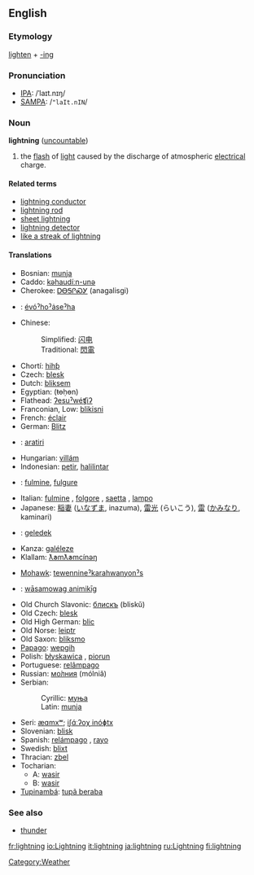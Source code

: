 ==English==
===Etymology===
[[lighten]] + [[-ing]]
===Pronunciation===
*[[IPA]]: /ˈlaɪt.nɪŋ/
*[[SAMPA]]: /<tt>"laIt.nIN</tt>/

=== Noun ===
'''lightning''' ([[uncountable]])

#the [[flash]] of [[light]] caused by the discharge of atmospheric [[electrical]] charge.

====Related terms====
*[[lightning conductor]]
*[[lightning rod]]
*[[sheet lightning]]
*[[lightning detector]]
*[[like a streak of lightning]]

==== Translations ====
{{top}}
*Bosnian: [[munja#Bosnian|munja]] {{f}}
*Caddo: [[kǝhaudíːn-unǝ]]
*Cherokee: [[ᎠᎾᎦᎵᏍᎩ]] (anagalisgi)
*{{chy}}: [[évóˀhoˀȧseˀha]]
*Chinese:
*:Simplified: [[闪电]]
*:Traditional: [[閃電]]
*Chortí: [[hihƥ]]
*Czech: [[blesk]] {{m}}
*Dutch: [[bliksem]] {{m}}
*Egyptian: (ŧɵḥɵn)
*Flathead: [[ʔesuˀwéʧiʔ]]
*Franconian, Low: [[blikisni]]
*French: [[éclair]] {{m}}
*German: [[Blitz]] {{m}}
*{{gn}}: [[aratiri]]
*Hungarian: [[villám]]
*Indonesian: [[petir]], [[halilintar]]
*{{ia}}: [[fulmine]], [[fulgure]]
*Italian: [[fulmine]] {{m}}, [[folgore]] {{m}}, [[saetta]] {{f}}, [[lampo]] {{m}}
*Japanese: [[稲妻]] ([[いなずま]], inazuma), [[雷光]] (らいこう), [[雷]] ([[かみなり]], kaminari)
*{{jv}}: [[geledek]]
*Kanza: [[galéleze]]
*Klallam: [[ƛ̕əmƛ̕əmcínəŋ]]
{{mid}}
*[[Mohawk]]: [[tewennineˀkarahwanyonˀs]]
*{{oj}}: [[wāsamowag animikīg]]
*Old Church Slavonic: [[блискъ]] (bliskŭ)
*Old Czech: [[blesk]] {{m}}
*Old High German: [[blic]]
*Old Norse: [[leiptr]]
*Old Saxon: [[bliksmo]]
*[[Papago]]: [[wepgih]]
*Polish: [[błyskawica]] {{f}}, [[piorun]] {{m}}
*Portuguese: [[relâmpago]] {{m}}
*Russian: [[молния|мо́лния]] (mólniǎ) {{f}}
*Serbian:
*:Cyrillic: [[муња#Serbian|муња]] {{f}}
*:Latin: [[munja#Serbian|munja]] {{f}}
*Seri: [[æɑmxʷ]]; [[iʃɑ́ːʔoχ inóɸtx]]
*Slovenian: [[blisk]] {{m}}
*Spanish: [[relámpago]] {{m}}, [[rayo]] {{m}}
*Swedish: [[blixt]]
*Thracian: [[zbel]]
*Tocharian:
**A: [[wasir]]
**B: [[wasir]]
*[[Tupinambá]]: [[tupã beraba]]
{{bottom}}

===See also===
*[[thunder]]
[[Category:Weather]]

[[fr:lightning]]
[[io:Lightning]]
[[it:lightning]]
[[ja:lightning]]
[[ru:Lightning]]
[[fi:lightning]]